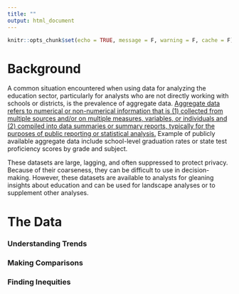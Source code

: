 ```yaml
---
title: ""
output: html_document
---
```


```r
knitr::opts_chunk$set(echo = TRUE, message = F, warning = F, cache = F)
```

# Background

A common situation encountered when using data for analyzing the education sector, particularly for analysts who are not directly working with schools or districts, is the prevalence of aggregate data. [Aggregate data refers to numerical or non-numerical information that is (1) collected from multiple sources and/or on multiple measures, variables, or individuals and (2) compiled into data summaries or summary reports, typically for the purposes of public reporting or statistical analysis.](https://www.edglossary.org/aggregate-data/) Example of publicly available aggregate data include school-level graduation rates or state test proficiency scores by grade and subject.

These datasets are large, lagging, and often suppressed to protect privacy. Because of their coarseness, they can be difficult to use in decision-making. However, these datasets are available to analysts for gleaning insights about education and can be used for landscape analyses or to supplement other analyses.

# The Data

### Understanding Trends

### Making Comparisons

### Finding Inequities












